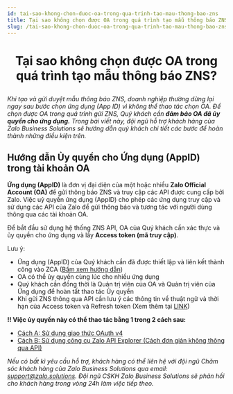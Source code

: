 ```yaml
---
id: tai-sao-khong-chon-duoc-oa-trong-qua-trinh-tao-mau-thong-bao-zns
title: Tại sao không chọn được OA trong quá trình tạo mẫu thông báo ZNS?
slug: /tai-sao-khong-chon-duoc-oa-trong-qua-trinh-tao-mau-thong-bao-zns
---
```


# <p align="center">Tại sao không chọn được OA trong quá trình tạo mẫu thông báo ZNS?</p>


_Khi tạo và gửi duyệt mẫu thông báo ZNS, doanh nghiệp thường dừng lại ngay sau bước chọn ứng dụng (App ID) vì không thể thao tác chọn OA. Để chọn được OA trong quá trình gửi ZNS, Quý khách cần **đảm bảo OA đã ủy quyền cho ứng dụng.** Trong bài viết này, đội ngũ hỗ trợ khách hàng của Zalo Business Solutions sẽ hướng dẫn quý khách chi tiết các bước để hoàn thành những điều kiện trên._

## Hướng dẫn Ủy quyền cho Ứng dụng (AppID) trong tài khoản OA

**Ứng dụng (AppID)** là đơn vị đại diện của một hoặc nhiều **Zalo Official Account (OA)** để gửi thông báo ZNS và truy cập các API được cung cấp bởi Zalo. Việc uỷ quyền ứng dụng (AppID) cho phép các ứng dụng truy cập và sử dụng các API của Zalo để gửi thông báo và tương tác với người dùng thông qua các tài khoản OA.

Để bắt đầu sử dụng hệ thống ZNS API, OA của Quý khách cần xác thực và ủy quyền cho ứng dụng và lấy **Access token (mã truy cập)**.

Lưu ý:

*   Ứng dụng (AppID) của Quý khách cần đã được thiết lập và liên kết thành công vào ZCA ([Bấm xem hướng dẫn](https://zalo.cloud/zns/guidelines/huong-dan-lien-ket-ung-dung-appid-vao-tai-khoan-zalo-cloud-account-zca#3-li%C3%AAn-k%E1%BA%BFt-%E1%BB%A9ng-d%E1%BB%A5ng-appid-v%E1%BB%9Bi-t%C3%A0i-kho%E1%BA%A3n-zalo-cloud-account-zca))
*   OA có thể ủy quyền cùng lúc cho nhiều ứng dụng
*   Quý khách cần đồng thời là Quản trị viên của OA và Quản trị viên của Ứng dụng để hoàn tất thao tác Ủy quyền
*   Khi gửi ZNS thông qua API cần lưu ý các thông tin về thuật ngữ và thời hạn của Access token và Refresh token (Xem thêm tại [LINK](https://developers.zalo.me/docs/official-account/bat-dau/xac-thuc-va-uy-quyen-cho-ung-dung-new))

**‼️ Việc ủy quyền này có thể thao tác bằng 1 trong 2 cách sau:**

*   [Cách A: Sử dụng giao thức OAuth v4](https://zalo.cloud/zns/guidelines/huong-dan-lien-ket-zalo-oa-vao-tai-khoan-zca-va-uy-quyen-cho-ung-dung-appid#c%C3%A1ch-1-s%E1%BB%AD-d%E1%BB%A5ng-giao-th%E1%BB%A9c-oauth-v4)
*   [Cách B: Sử dụng công cụ Zalo API Explorer (Cách đơn giản không thông qua API)](https://zalo.cloud/zns/guidelines/huong-dan-lien-ket-zalo-oa-vao-tai-khoan-zca-va-uy-quyen-cho-ung-dung-appid#c%C3%A1ch-2-s%E1%BB%AD-d%E1%BB%A5ng-c%C3%B4ng-c%E1%BB%A5-zalo-api-explorer-c%C3%A1ch-%C4%91%C6%A1n-gi%E1%BA%A3n-kh%C3%B4ng-th%C3%B4ng-qua-api)

_Nếu có bất kì yêu cầu hỗ trợ, khách hàng có thể liên hệ với đội ngũ Chăm sóc khách hàng của Zalo Business Solutions qua email:_ [_support@zalo.solutions_](mailto:support@zalo.solutions)_. Đội ngũ CSKH Zalo Business Solutions sẽ phản hồi cho khách hàng trong vòng 24h làm việc tiếp theo._
